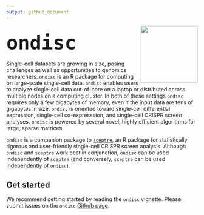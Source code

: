 ```yaml
---
output: github_document
---
```


::: {style="margin-top: 5px;"}
<img src="man/figures/hex.png" align="right" width="150"/>
:::

## [`ondisc`]{style="font-size:60px;"}

Single-cell datasets are growing in size, posing challenges as well as opportunities to genomics researchers. `ondisc` is an R package for computing on large-scale single-cell data. `ondisc` enables users to analyze single-cell data out-of-core on a laptop or distributed across multiple nodes on a computing cluster. In both of these settings `ondisc` requires only a few gigabytes of memory, even if the input data are tens of gigabytes in size. `ondisc` is oriented toward single-cell differential expression, single-cell co-expresssion, and single-cell CRISPR screen analyses. `ondisc` is powered by several novel, highly efficient algorithms for large, sparse matrices.

`ondisc` is a companion package to [`sceptre`](https://katsevich-lab.github.io/sceptre/), an R package for statistically rigorous and user-friendly single-cell CRISPR screen analysis. Although `ondisc` and `sceptre` work best in conjunction, `ondisc` can be used independently of `sceptre` (and conversely, `sceptre` can be used independently of `ondisc`).

## Get started

We recommend getting started by reading the `ondisc` vignette. Please submit issues on the `ondisc` [Github page](https://github.com/timothy-barry/ondisc/issues).

